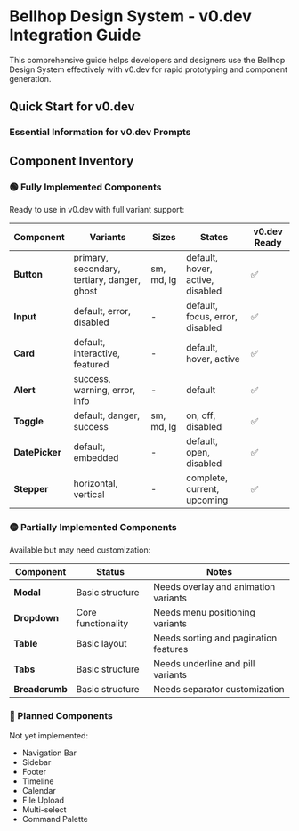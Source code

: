 # Bellhop Design System - v0.dev Integration Guide

This comprehensive guide helps developers and designers use the Bellhop Design System effectively with v0.dev for rapid prototyping and component generation.

## Quick Start for v0.dev

### Essential Information for v0.dev Prompts

## Component Inventory

### 🟢 Fully Implemented Components
Ready to use in v0.dev with full variant support:

| Component | Variants | Sizes | States | v0.dev Ready |
|-----------|----------|-------|--------|--------------|
| **Button** | primary, secondary, tertiary, danger, ghost | sm, md, lg | default, hover, active, disabled | ✅ |
| **Input** | default, error, disabled | - | default, focus, error, disabled | ✅ |
| **Card** | default, interactive, featured | - | default, hover, active | ✅ |
| **Alert** | success, warning, error, info | - | default | ✅ |
| **Toggle** | default, danger, success | sm, md, lg | on, off, disabled | ✅ |
| **DatePicker** | default, embedded | - | default, open, disabled | ✅ |
| **Stepper** | horizontal, vertical | - | complete, current, upcoming | ✅ |

### 🟡 Partially Implemented Components
Available but may need customization:

| Component | Status | Notes |
|-----------|--------|-------|
| **Modal** | Basic structure | Needs overlay and animation variants |
| **Dropdown** | Core functionality | Needs menu positioning variants |
| **Table** | Basic layout | Needs sorting and pagination features |
| **Tabs** | Basic structure | Needs underline and pill variants |
| **Breadcrumb** | Basic structure | Needs separator customization |

### 🔴 Planned Components
Not yet implemented:

- Navigation Bar
- Sidebar
- Footer
- Timeline
- Calendar
- File Upload
- Multi-select
- Command Palette
